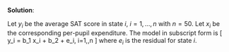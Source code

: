 
\color{blue}

**Solution**:

Let $y_i$ be the average SAT score in state $i$, $i=1,\dots,n$ with $n=50$. Let $x_i$ be the corresponding per-pupil expenditure. The model in subscript form is
\[
y_i = b_1 x_i + b_2 + e_i, i=1,\dots,n
\]
where $e_i$ is the residual for state $i$.

\color{black}

